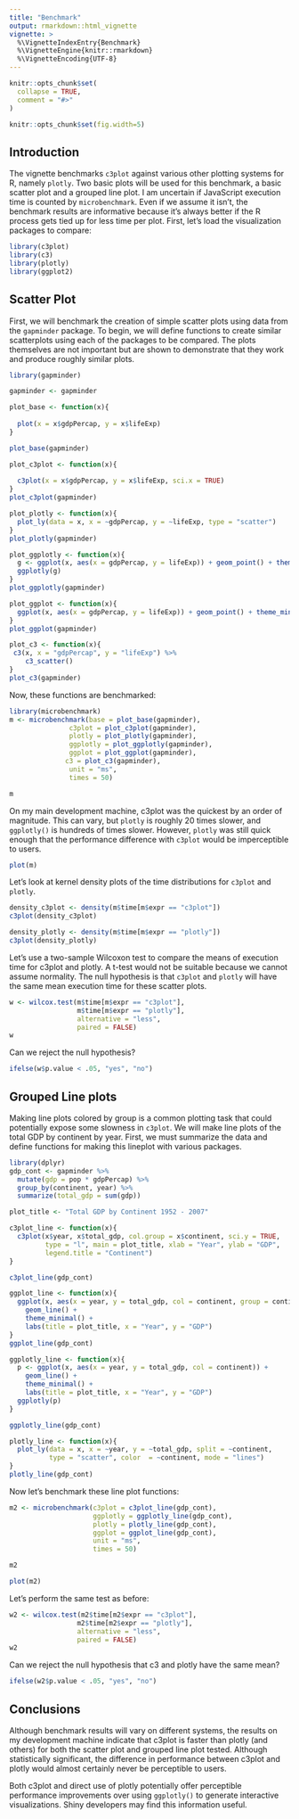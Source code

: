 ```yaml
---
title: "Benchmark"
output: rmarkdown::html_vignette
vignette: >
  %\VignetteIndexEntry{Benchmark}
  %\VignetteEngine{knitr::rmarkdown}
  %\VignetteEncoding{UTF-8}
---
```


```r
knitr::opts_chunk$set(
  collapse = TRUE,
  comment = "#>"
)

knitr::opts_chunk$set(fig.width=5) 
```
## Introduction

The vignette benchmarks `c3plot` against various other plotting systems for R, namely `plotly`. Two basic plots will be used for this benchmark, a basic scatter plot and a grouped line plot. I am uncertain if JavaScript execution time is counted by `microbenchmark`. Even if we assume it isn't, the benchmark results are informative because it's always better if the R process gets tied up for less time per plot. First, let's load the visualization packages to compare:

```r
library(c3plot)
library(c3)
library(plotly)
library(ggplot2)
```
## Scatter Plot

First, we will benchmark the creation of simple scatter plots using data from the `gapminder` package. To begin, we will define functions to create similar scatterplots using each of the packages to be compared. The plots themselves are not important but are shown to demonstrate that they work and produce roughly similar plots.

```r
library(gapminder)

gapminder <- gapminder

plot_base <- function(x){
  
  plot(x = x$gdpPercap, y = x$lifeExp)
}

plot_base(gapminder)

```

```r
plot_c3plot <- function(x){
 
  c3plot(x = x$gdpPercap, y = x$lifeExp, sci.x = TRUE)
}
plot_c3plot(gapminder)
```

```r
plot_plotly <- function(x){
  plot_ly(data = x, x = ~gdpPercap, y = ~lifeExp, type = "scatter")
}
plot_plotly(gapminder)
```


```r
plot_ggplotly <- function(x){
  g <- ggplot(x, aes(x = gdpPercap, y = lifeExp)) + geom_point() + theme_minimal()
  ggplotly(g)
}
plot_ggplotly(gapminder)
```


```r
plot_ggplot <- function(x){
  ggplot(x, aes(x = gdpPercap, y = lifeExp)) + geom_point() + theme_minimal()
}
plot_ggplot(gapminder)
```


```r
plot_c3 <- function(x){
 c3(x, x = "gdpPercap", y = "lifeExp") %>%
    c3_scatter()
}
plot_c3(gapminder)
```

Now, these functions are benchmarked:

```r
library(microbenchmark)
m <- microbenchmark(base = plot_base(gapminder),
               c3plot = plot_c3plot(gapminder),
               plotly = plot_plotly(gapminder),
               ggplotly = plot_ggplotly(gapminder),
               ggplot = plot_ggplot(gapminder),
              c3 = plot_c3(gapminder),
               unit = "ms",
               times = 50)
```

```r
m
```

On my main development machine, c3plot was the quickest by an order of magnitude. This can vary, but `plotly` is roughly 20 times slower, and `ggplotly()` is hundreds of times slower. However, `plotly` was still quick enough that the performance difference with `c3plot` would be imperceptible to users.

```r
plot(m)
```


Let's look at kernel density plots of the time distributions for `c3plot` and `plotly`.

```r
density_c3plot <- density(m$time[m$expr == "c3plot"])
c3plot(density_c3plot)
```


```r
density_plotly <- density(m$time[m$expr == "plotly"])
c3plot(density_plotly)
```

Let's use a two-sample Wilcoxon test to compare the means of execution time for c3plot and plotly. A t-test would not be suitable because we cannot assume normality. The null hypothesis is that `c3plot` and `plotly` will have the same mean execution time for these scatter plots.

```r
w <- wilcox.test(m$time[m$expr == "c3plot"],
                 m$time[m$expr == "plotly"],
                 alternative = "less",
                 paired = FALSE)
w
```

Can we reject the null hypothesis?
```r
ifelse(w$p.value < .05, "yes", "no")
```



## Grouped Line plots

Making line plots colored by group is a common plotting task that could potentially expose some slowness in `c3plot`. We will make line plots of the total GDP by continent by year. First, we must summarize the data and define functions for making this lineplot with various packages.

```r
library(dplyr)
gdp_cont <- gapminder %>%
  mutate(gdp = pop * gdpPercap) %>%
  group_by(continent, year) %>%
  summarize(total_gdp = sum(gdp))

plot_title <- "Total GDP by Continent 1952 - 2007"
```

```r
c3plot_line <- function(x){
  c3plot(x$year, x$total_gdp, col.group = x$continent, sci.y = TRUE, 
         type = "l", main = plot_title, xlab = "Year", ylab = "GDP",
         legend.title = "Continent")
}

c3plot_line(gdp_cont)
```


```r
ggplot_line <- function(x){
  ggplot(x, aes(x = year, y = total_gdp, col = continent, group = continent)) +
    geom_line() +
    theme_minimal() +
    labs(title = plot_title, x = "Year", y = "GDP")
}
ggplot_line(gdp_cont)
```


```r
ggplotly_line <- function(x){
  p <- ggplot(x, aes(x = year, y = total_gdp, col = continent)) +
    geom_line() +
    theme_minimal() +
    labs(title = plot_title, x = "Year", y = "GDP")
  ggplotly(p)
}

ggplotly_line(gdp_cont)
```


```r
plotly_line <- function(x){
  plot_ly(data = x, x = ~year, y = ~total_gdp, split = ~continent,
          type = "scatter", color  = ~continent, mode = "lines")
}
plotly_line(gdp_cont)
```

Now let's benchmark these line plot functions:

```r
m2 <- microbenchmark(c3plot = c3plot_line(gdp_cont),
                     ggplotly = ggplotly_line(gdp_cont),
                     plotly = plotly_line(gdp_cont),
                     ggplot = ggplot_line(gdp_cont),
                     unit = "ms",
                     times = 50)
```

```r
m2
```

```r
plot(m2)
```


Let's perform the same test as before:

```r
w2 <- wilcox.test(m2$time[m2$expr == "c3plot"],
                 m2$time[m2$expr == "plotly"],
                 alternative = "less",
                 paired = FALSE)
w2
```

Can we reject the null hypothesis that c3 and plotly have the same mean?
```r
ifelse(w2$p.value < .05, "yes", "no")
```

## Conclusions

Although benchmark results will vary on different systems, the results on my development machine indicate that c3plot is faster than plotly (and others) for both the scatter plot and grouped line plot tested. Although statistically significant, the difference in performance between c3plot and plotly would almost certainly never be perceptible to users.

Both c3plot and direct use of plotly potentially offer perceptible performance improvements over using `ggplotly()` to generate interactive visualizations. Shiny developers may find this information useful.
